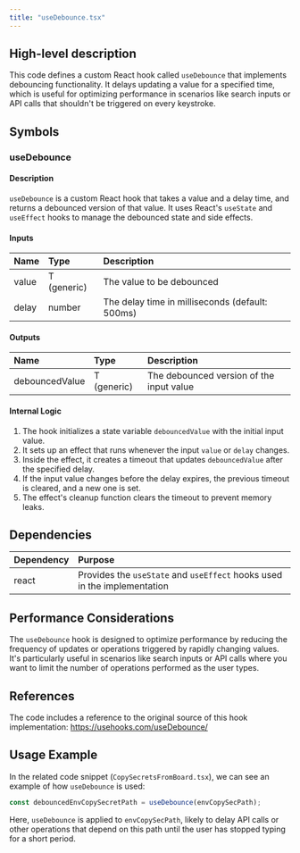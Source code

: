 ```yaml
---
title: "useDebounce.tsx"
---
```


## High-level description
This code defines a custom React hook called `useDebounce` that implements debouncing functionality. It delays updating a value for a specified time, which is useful for optimizing performance in scenarios like search inputs or API calls that shouldn't be triggered on every keystroke.

## Symbols

### useDebounce
#### Description
`useDebounce` is a custom React hook that takes a value and a delay time, and returns a debounced version of that value. It uses React's `useState` and `useEffect` hooks to manage the debounced state and side effects.

#### Inputs
| Name | Type | Description |
|:-----|:-----|:------------|
| value | T (generic) | The value to be debounced |
| delay | number | The delay time in milliseconds (default: 500ms) |

#### Outputs
| Name | Type | Description |
|:-----|:-----|:------------|
| debouncedValue | T (generic) | The debounced version of the input value |

#### Internal Logic
1. The hook initializes a state variable `debouncedValue` with the initial input value.
2. It sets up an effect that runs whenever the input `value` or `delay` changes.
3. Inside the effect, it creates a timeout that updates `debouncedValue` after the specified delay.
4. If the input value changes before the delay expires, the previous timeout is cleared, and a new one is set.
5. The effect's cleanup function clears the timeout to prevent memory leaks.

## Dependencies
| Dependency | Purpose |
|:-----------|:--------|
| react | Provides the `useState` and `useEffect` hooks used in the implementation |

## Performance Considerations
The `useDebounce` hook is designed to optimize performance by reducing the frequency of updates or operations triggered by rapidly changing values. It's particularly useful in scenarios like search inputs or API calls where you want to limit the number of operations performed as the user types.

## References
The code includes a reference to the original source of this hook implementation:
https://usehooks.com/useDebounce/

## Usage Example
In the related code snippet (`CopySecretsFromBoard.tsx`), we can see an example of how `useDebounce` is used:

```typescript
const debouncedEnvCopySecretPath = useDebounce(envCopySecPath);
```

Here, `useDebounce` is applied to `envCopySecPath`, likely to delay API calls or other operations that depend on this path until the user has stopped typing for a short period.